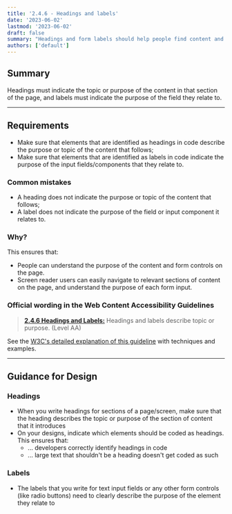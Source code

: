 ```yaml
---
title: '2.4.6 - Headings and labels'
date: '2023-06-02'
lastmod: '2023-06-02'
draft: false
summary: "Headings and form labels should help people find content and complete tasks."
authors: ['default']
---
```


## Summary

Headings must indicate the topic or purpose of the content in that section of the page, and labels must indicate the purpose of the field they relate to.

---

## Requirements

*   Make sure that elements that are identified as headings in code describe the purpose or topic of the content that follows;
*   Make sure that elements that are identified as labels in code indicate the purpose of the input fields/components that they relate to.

### Common mistakes

*   A heading does not indicate the purpose or topic of the content that follows;
*   A label does not indicate the purpose of the field or input component it relates to.

### Why?

This ensures that:
* People can understand the purpose of the content and form controls on the page.
* Screen reader users can easily navigate to relevant sections of content on the page, and understand the purpose of each form input.

### Official wording in the Web Content Accessibility Guidelines

> [**2.4.6 Headings and Labels:**](https://www.w3.org/TR/UNDERSTANDING-WCAG20/navigation-mechanisms-descriptive.html) Headings and labels describe topic or purpose. (Level AA)

See the [W3C's detailed explanation of this guideline](https://www.w3.org/TR/UNDERSTANDING-WCAG20/navigation-mechanisms-descriptive.html) with techniques and examples.

---

## Guidance for Design

### Headings

* When you write headings for sections of a page/screen, make sure that the heading describes the topic or purpose of the section of content that it introduces
* On your designs, indicate which elements should be coded as headings. This ensures that:
  * ... developers correctly identify headings in code
  * ... large text that shouldn't be a heading doesn't get coded as such

### Labels

* The labels that you write for text input fields or any other form controls (like radio buttons) need to clearly describe the purpose of the element they relate to
